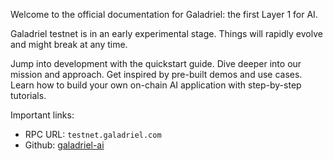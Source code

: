 Welcome to the official documentation for Galadriel: the first Layer 1 for AI.

<Warning>Galadriel testnet is in an early experimental stage. Things will rapidly evolve and might break at any time.</Warning>


<CardGroup cols={2}>
  <Card title="Quickstart" href="quickstart" icon="bolt">
    Jump into development with the quickstart guide.
  </Card>
  <Card title="About" href="about" icon="info">
    Dive deeper into our mission and approach.
  </Card>
  <Card title="Use cases" href="use-cases" icon="lightbulb">
    Get inspired by pre-built demos and use cases.
  </Card>
  <Card title="Tutorials" href="tutorials" icon="graduation-cap">
    Learn how to build your own on-chain AI application with step-by-step tutorials.
  </Card>
</CardGroup>

Important links:
* RPC URL: `testnet.galadriel.com`
* Github: [galadriel-ai](https://github.com/galadriel-ai)